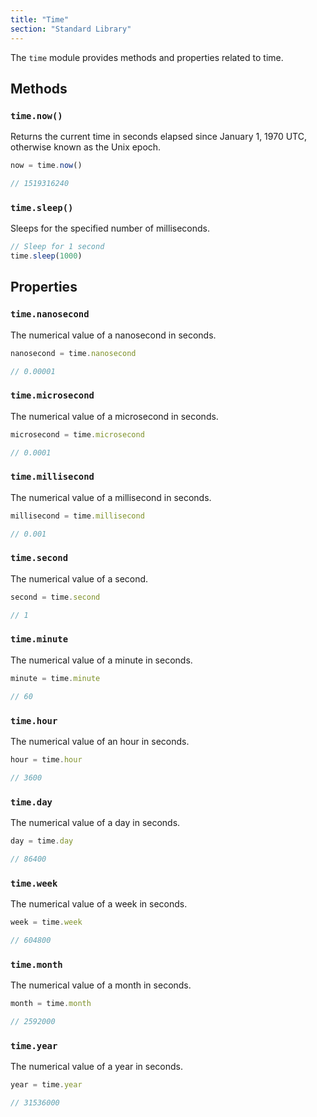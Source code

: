 ```yaml
---
title: "Time"
section: "Standard Library"
---
```


The `time` module provides methods and properties related to time.

## Methods

### `time.now()`
Returns the current time in seconds elapsed since January 1, 1970 UTC, otherwise known as the Unix epoch.

```typescript
now = time.now()

// 1519316240
```

### `time.sleep()`
Sleeps for the specified number of milliseconds.

```typescript
// Sleep for 1 second
time.sleep(1000)
```

## Properties

### `time.nanosecond`
The numerical value of a nanosecond in seconds.

```typescript
nanosecond = time.nanosecond

// 0.00001
```

### `time.microsecond`
The numerical value of a microsecond in seconds.

```typescript
microsecond = time.microsecond

// 0.0001
```

### `time.millisecond`
The numerical value of a millisecond in seconds.

```typescript
millisecond = time.millisecond

// 0.001
```

### `time.second`
The numerical value of a second.

```typescript
second = time.second

// 1
```

### `time.minute`
The numerical value of a minute in seconds.

```typescript
minute = time.minute

// 60
```

### `time.hour`
The numerical value of an hour in seconds.

```typescript
hour = time.hour

// 3600
```

### `time.day`
The numerical value of a day in seconds.

```typescript
day = time.day

// 86400
```

### `time.week`
The numerical value of a week in seconds.

```typescript
week = time.week

// 604800
```

### `time.month`
The numerical value of a month in seconds.

```typescript
month = time.month

// 2592000
```

### `time.year`
The numerical value of a year in seconds.

```typescript
year = time.year

// 31536000
```